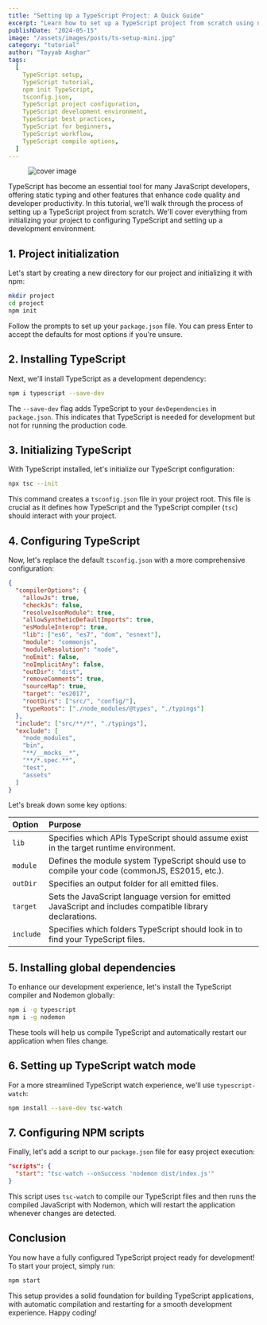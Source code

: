 ```yaml
---
title: "Setting Up a TypeScript Project: A Quick Guide"
excerpt: "Learn how to set up a TypeScript project from scratch using npm and tsc-watch. This tutorial provides step-by-step instructions to help you get started with TypeScript development."
publishDate: "2024-05-15"
image: "/assets/images/posts/ts-setup-mini.jpg"
category: "tutorial"
author: "Tayyab Asghar"
tags:
  [
    TypeScript setup,
    TypeScript tutorial,
    npm init TypeScript,
    tsconfig.json,
    TypeScript project configuration,
    TypeScript development environment,
    TypeScript best practices,
    TypeScript for beginners,
    TypeScript workflow,
    TypeScript compile options,
  ]
---
```


<figure class="text-center text-xs -mx-32">
  <img src="/assets/images/posts/ts-setup.jpg" alt="cover image" />
</figure>

<p class="first-letter:text-5xl first-letter:font-medium">
  TypeScript has become an essential tool for many JavaScript developers,
  offering static typing and other features that enhance code quality and
  developer productivity. In this tutorial, we'll walk through the process of
  setting up a TypeScript project from scratch. We'll cover everything from
  initializing your project to configuring TypeScript and setting up a
  development environment.
</p>

## 1. Project initialization

Let's start by creating a new directory for our project and initializing it with npm:

```bash
mkdir project
cd project
npm init
```

Follow the prompts to set up your `package.json` file. You can press Enter to accept the defaults for most options if you're unsure.

## 2. Installing TypeScript

Next, we'll install TypeScript as a development dependency:

```bash
npm i typescript --save-dev
```

The `--save-dev` flag adds TypeScript to your `devDependencies` in `package.json`. This indicates that TypeScript is needed for development but not for running the production code.

## 3. Initializing TypeScript

With TypeScript installed, let's initialize our TypeScript configuration:

```bash
npx tsc --init
```

This command creates a `tsconfig.json` file in your project root. This file is crucial as it defines how TypeScript and the TypeScript compiler (`tsc`) should interact with your project.

## 4. Configuring TypeScript

Now, let's replace the default `tsconfig.json` with a more comprehensive configuration:

```json
{
  "compilerOptions": {
    "allowJs": true,
    "checkJs": false,
    "resolveJsonModule": true,
    "allowSyntheticDefaultImports": true,
    "esModuleInterop": true,
    "lib": ["es6", "es7", "dom", "esnext"],
    "module": "commonjs",
    "moduleResolution": "node",
    "noEmit": false,
    "noImplicitAny": false,
    "outDir": "dist",
    "removeComments": true,
    "sourceMap": true,
    "target": "es2017",
    "rootDirs": ["src/", "config/"],
    "typeRoots": ["./node_modules/@types", "./typings"]
  },
  "include": ["src/**/*", "./typings"],
  "exclude": [
    "node_modules",
    "bin",
    "**/__mocks__*",
    "**/*.spec.**",
    "test",
    "assets"
  ]
}
```

Let's break down some key options:

| Option    | Purpose                                                                                                   |
| :-------- | :-------------------------------------------------------------------------------------------------------- |
| `lib`     | Specifies which APIs TypeScript should assume exist in the target runtime environment.                    |
| `module`  | Defines the module system TypeScript should use to compile your code (commonJS, ES2015, etc.).            |
| `outDir`  | Specifies an output folder for all emitted files.                                                         |
| `target`  | Sets the JavaScript language version for emitted JavaScript and includes compatible library declarations. |
| `include` | Specifies which folders TypeScript should look in to find your TypeScript files.                          |

## 5. Installing global dependencies

To enhance our development experience, let's install the TypeScript compiler and Nodemon globally:

```bash
npm i -g typescript
npm i -g nodemon
```

These tools will help us compile TypeScript and automatically restart our application when files change.

## 6. Setting up TypeScript watch mode

For a more streamlined TypeScript watch experience, we'll use `typescript-watch`:

```bash
npm install --save-dev tsc-watch
```

## 7. Configuring NPM scripts

Finally, let's add a script to our `package.json` file for easy project execution:

```json
"scripts": {
  "start": "tsc-watch --onSuccess 'nodemon dist/index.js'"
}
```

This script uses `tsc-watch` to compile our TypeScript files and then runs the compiled JavaScript with Nodemon, which will restart the application whenever changes are detected.

## Conclusion

You now have a fully configured TypeScript project ready for development! To start your project, simply run:

```bash
npm start
```

This setup provides a solid foundation for building TypeScript applications, with automatic compilation and restarting for a smooth development experience. Happy coding!
